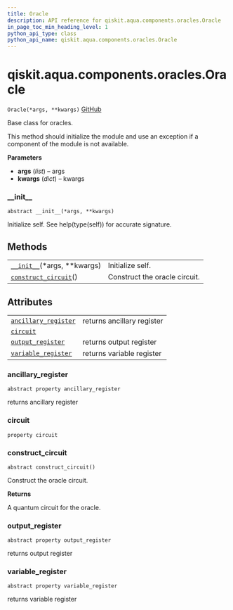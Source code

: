 ```yaml
---
title: Oracle
description: API reference for qiskit.aqua.components.oracles.Oracle
in_page_toc_min_heading_level: 1
python_api_type: class
python_api_name: qiskit.aqua.components.oracles.Oracle
---
```


# qiskit.aqua.components.oracles.Oracle

<span id="qiskit.aqua.components.oracles.Oracle" />

`Oracle(*args, **kwargs)` [GitHub](https://github.com/qiskit-community/qiskit-aqua/tree/stable/0.9/qiskit/aqua/components/oracles/oracle.py "view source code")

Base class for oracles.

This method should initialize the module and use an exception if a component of the module is not available.

**Parameters**

*   **args** (*list*) – args
*   **kwargs** (*dict*) – kwargs

### \_\_init\_\_

<span id="qiskit.aqua.components.oracles.Oracle.__init__" />

`abstract __init__(*args, **kwargs)`

Initialize self. See help(type(self)) for accurate signature.

## Methods

|                                                                                                                                             |                               |
| ------------------------------------------------------------------------------------------------------------------------------------------- | ----------------------------- |
| [`__init__`](#qiskit.aqua.components.oracles.Oracle.__init__ "qiskit.aqua.components.oracles.Oracle.__init__")(\*args, \*\*kwargs)          | Initialize self.              |
| [`construct_circuit`](#qiskit.aqua.components.oracles.Oracle.construct_circuit "qiskit.aqua.components.oracles.Oracle.construct_circuit")() | Construct the oracle circuit. |

## Attributes

|                                                                                                                                              |                            |
| -------------------------------------------------------------------------------------------------------------------------------------------- | -------------------------- |
| [`ancillary_register`](#qiskit.aqua.components.oracles.Oracle.ancillary_register "qiskit.aqua.components.oracles.Oracle.ancillary_register") | returns ancillary register |
| [`circuit`](#qiskit.aqua.components.oracles.Oracle.circuit "qiskit.aqua.components.oracles.Oracle.circuit")                                  |                            |
| [`output_register`](#qiskit.aqua.components.oracles.Oracle.output_register "qiskit.aqua.components.oracles.Oracle.output_register")          | returns output register    |
| [`variable_register`](#qiskit.aqua.components.oracles.Oracle.variable_register "qiskit.aqua.components.oracles.Oracle.variable_register")    | returns variable register  |

### ancillary\_register

<span id="qiskit.aqua.components.oracles.Oracle.ancillary_register" />

`abstract property ancillary_register`

returns ancillary register

### circuit

<span id="qiskit.aqua.components.oracles.Oracle.circuit" />

`property circuit`

### construct\_circuit

<span id="qiskit.aqua.components.oracles.Oracle.construct_circuit" />

`abstract construct_circuit()`

Construct the oracle circuit.

**Returns**

A quantum circuit for the oracle.

### output\_register

<span id="qiskit.aqua.components.oracles.Oracle.output_register" />

`abstract property output_register`

returns output register

### variable\_register

<span id="qiskit.aqua.components.oracles.Oracle.variable_register" />

`abstract property variable_register`

returns variable register

